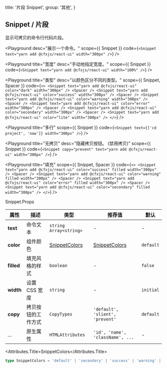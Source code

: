 
  title: '片段 Snippet',
  group: '其他',
}

## Snippet / 片段

显示可拷贝的命令行代码片段。

<Playground
  desc="展示一个命令。"
  scope={{ Snippet }}
  code={`
<Snippet text="yarn add @cfxjs/react-ui" width="300px" />
`}
/>

<Playground
  title="宽度"
  desc="手动地指定宽度。"
  scope={{ Snippet }}
  code={`
<Snippet text="yarn add @cfxjs/react-ui" width="100%" />
`}
/>

<Playground
  title="类型"
  desc="以颜色区分不同的类型。"
  scope={{ Snippet, Spacer }}
  code={`
<>
  <Snippet text="yarn add @cfxjs/react-ui" color="dark" width="300px" />
  <Spacer />
  <Snippet text="yarn add @cfxjs/react-ui" color="success" width="300px" />
  <Spacer />
  <Snippet text="yarn add @cfxjs/react-ui" color="warning" width="300px" />
  <Spacer />
  <Snippet text="yarn add @cfxjs/react-ui" color="error" width="300px" />
  <Spacer />
  <Snippet text="yarn add @cfxjs/react-ui" color="secondary" width="300px" />
  <Spacer />
  <Snippet text="yarn add @cfxjs/react-ui" color="lite" width="300px" />
</>
`}
/>

<Playground
  title="多行"
  scope={{ Snippet }}
  code={`
<Snippet text={['cd project', 'now']} width="300px" />
`}
/>

<Playground
  title="无拷贝"
  desc="隐藏拷贝按钮。 (禁用拷贝)"
  scope={{ Snippet }}
  code={`
<Snippet copy="prevent" text="yarn add @cfxjs/react-ui" width="300px" />
`}
/>

<Playground
  title="填充"
  scope={{ Snippet, Spacer }}
  code={`
<>
  <Snippet text="yarn add @cfxjs/react-ui" color="success" filled width="300px" />
  <Spacer />
  <Snippet text="yarn add @cfxjs/react-ui" color="warning" filled width="300px" />
  <Spacer />
  <Snippet text="yarn add @cfxjs/react-ui" color="error" filled width="300px" />
  <Spacer />
  <Snippet text="yarn add @cfxjs/react-ui" color="secondary" filled width="300px" />
</>
`}
/>

<Attributes edit="/pages/zh-cn/components/snippet.mdx">
<Attributes.Title>Snippet.Props</Attributes.Title>

| 属性       | 描述               | 类型                            | 推荐值                           | 默认      |
| ---------- | ------------------ | ------------------------------- | -------------------------------- | --------- |
| **text**   | 命令文本           | `string` `Array<string>`        | -                                | -         |
| **color**  | 组件颜色           | [SnippetColors](#snippetcolors) | [SnippetColors](#snippetcolors)  | `default` |
| **filled** | 填充风格的样式     | `boolean`                       | -                                | `false`   |
| **width**  | 设置 CSS 宽度      | `string`                        | -                                | `initial` |
| **copy**   | 拷贝按钮的工作方式 | `CopyTypes`                     | `'default', 'slient', 'prevent'` | `default` |
| ...        | 原生属性           | `HTMLAttributes`                | `'id', 'name', 'className', ...` | -         |

<Attributes.Title>SnippetColors</Attributes.Title>

```ts
type SnippetColors = 'default' | 'secondary' | 'success' | 'warning' | 'error' | 'dark' | 'lite'
```

</Attributes>


